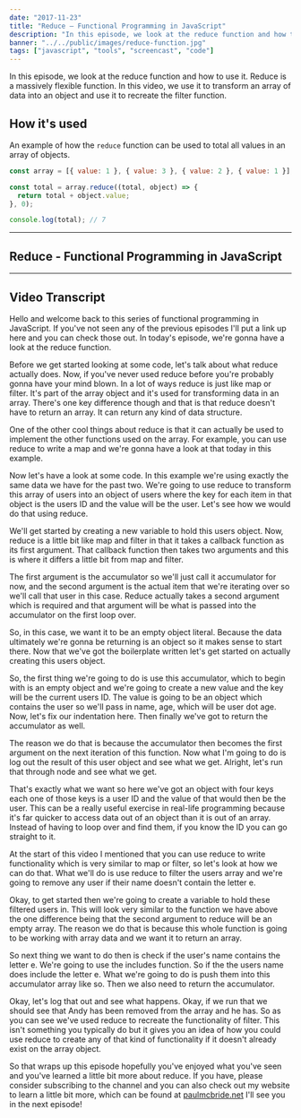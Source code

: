 ```yaml
---
date: "2017-11-23"
title: "Reduce – Functional Programming in JavaScript"
description: "In this episode, we look at the reduce function and how to use it. We will use it to transform an array into an object and use it to recreate the filter."
banner: "../../public/images/reduce-function.jpg"
tags: ["javascript", "tools", "screencast", "code"]
---
```


In this episode, we look at the reduce function and how to use it. Reduce is a massively flexible function. In this video, we use it to transform an array of data into an object and use it to recreate the filter function.

## How it's used

An example of how the `reduce` function can be used to total all values in an array of objects.

```javascript
const array = [{ value: 1 }, { value: 3 }, { value: 2 }, { value: 1 }];

const total = array.reduce((total, object) => {
  return total + object.value;
}, 0);

console.log(total); // 7
```

---

## Reduce - Functional Programming in JavaScript

<Youtube
  code="iT8qyI3ZOuo"
  title="## Reduce - Functional Programming in JavaScript"
/>

---

## Video Transcript

Hello and welcome back to this series of functional programming in JavaScript. If you've not seen any of the previous episodes I'll put a link up here and you can check those out. In today's episode, we're gonna have a look at the reduce function.

Before we get started looking at some code, let's talk about what reduce actually does. Now, if you've never used reduce before you're probably gonna have your mind blown. In a lot of ways reduce is just like map or filter. It's part of the array object and it's used for transforming data in an array. There's one key difference though and that is that reduce doesn't have to return an array. It can return any kind of data structure.

One of the other cool things about reduce is that it can actually be used to implement the other functions used on the array. For example, you can use reduce to write a map and we're gonna have a look at that today in this example.

Now let's have a look at some code. In this example we're using exactly the same data we have for the past two. We're going to use reduce to transform this array of users into an object of users where the key for each item in that object is the users ID and the value will be the user. Let's see how we would do that using reduce.

We'll get started by creating a new variable to hold this users object. Now, reduce is a little bit like map and filter in that it takes a callback function as its first argument. That callback function then takes two arguments and this is where it differs a little bit from map and filter.

The first argument is the accumulator so we'll just call it accumulator for now, and the second argument is the actual item that we're iterating over so we'll call that user in this case. Reduce actually takes a second argument which is required and that argument will be what is passed into the accumulator on the first loop over.

So, in this case, we want it to be an empty object literal. Because the data ultimately we're gonna be returning is an object so it makes sense to start there. Now that we've got the boilerplate written let's get started on actually creating this users object.

So, the first thing we're going to do is use this accumulator, which to begin with is an empty object and we're going to create a new value and the key will be the current users ID. The value is going to be an object which contains the user so we'll pass in name, age, which will be user dot age. Now, let's fix our indentation here. Then finally we've got to return the accumulator as well.

The reason we do that is because the accumulator then becomes the first argument on the next iteration of this function. Now what I'm going to do is log out the result of this user object and see what we get. Alright, let's run that through node and see what we get.

That's exactly what we want so here we've got an object with four keys each one of those keys is a user ID and the value of that would then be the user. This can be a really useful exercise in real-life programming because it's far quicker to access data out of an object than it is out of an array. Instead of having to loop over and find them, if you know the ID you can go straight to it.

At the start of this video I mentioned that you can use reduce to write functionality which is very similar to map or filter, so let's look at how we can do that. What we'll do is use reduce to filter the users array and we're going to remove any user if their name doesn't contain the letter e.

Okay, to get started then we're going to create a variable to hold these filtered users in. This will look very similar to the function we have above the one difference being that the second argument to reduce will be an empty array. The reason we do that is because this whole function is going to be working with array data and we want it to return an array.

So next thing we want to do then is check if the user's name contains the letter e. We're going to use the includes function. So if the the users name does include the letter e. What we're going to do is push them into this accumulator array like so. Then we also need to return the accumulator.

Okay, let's log that out and see what happens. Okay, if we run that we should see that Andy has been removed from the array and he has. So as you can see we've used reduce to recreate the functionality of filter. This isn't something you typically do but it gives you an idea of how you could use reduce to create any of that kind of functionality if it doesn't already exist on the array object.

So that wraps up this episode hopefully you've enjoyed what you've seen and you've learned a little bit more about reduce. If you have, please consider subscribing to the channel and you can also check out my website to learn a little bit more, which can be found at [paulmcbride.net](/) I'll see you in the next episode!
